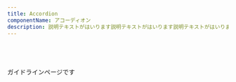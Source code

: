 ```yaml
---
title: Accordion
componentName: アコーディオン
description: 説明テキストがはいります説明テキストがはいります説明テキストがはいります説明テキストがはいります説明テキストがはいります説明テキストがはいります説明テキストがはいります説明テキストがはいります
---
```



<SectionPage name="index">
  <Code
    title="Types"
    description="説明テキストがはいります説明テキストがはいります説明テキストがはいります説明テキストがはいります説明テキストがはいります説明テキストがはいります説明テキストがはいります説明テキストがはいります"
    code={typeSampleRaw}
    storyPath="/story/components-accordion--default"
  >
    <TypeSample client:load />
  </Code>
</SectionPage>

<SectionPage name="guideline">ガイドラインページです</SectionPage>
